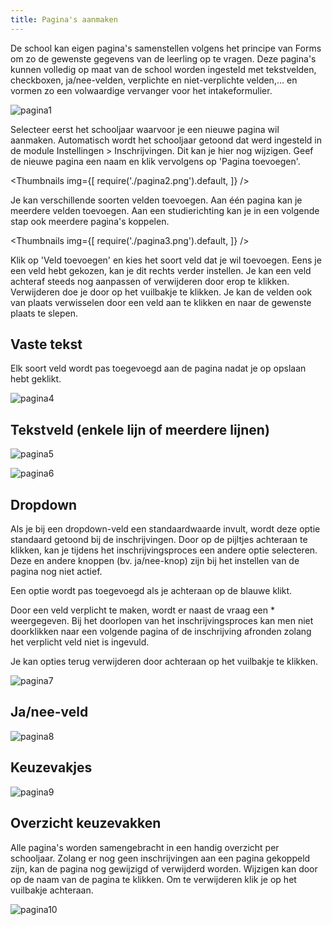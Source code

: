 ```yaml
---
title: Pagina's aanmaken
---
```

De school kan eigen pagina's samenstellen volgens het principe van Forms om zo de gewenste gegevens van de leerling op te vragen. Deze pagina's kunnen volledig op maat van de school worden ingesteld met tekstvelden, checkboxen, ja/nee-velden, verplichte en niet-verplichte velden,… en vormen zo een volwaardige vervanger voor het intakeformulier. 

![pagina1](./pagina1.png)

Selecteer eerst het schooljaar waarvoor je een nieuwe pagina wil aanmaken. Automatisch wordt het schooljaar getoond dat werd ingesteld in de module Instellingen > Inschrijvingen. Dit kan je hier nog wijzigen. Geef de nieuwe pagina een naam en klik vervolgens op 'Pagina toevoegen'.  

<Thumbnails img={[
    require('./pagina2.png').default, 
]} />

Je kan verschillende soorten velden toevoegen. Aan één pagina kan je meerdere velden toevoegen. Aan een studierichting kan je in een volgende stap ook meerdere pagina's koppelen.

<Thumbnails img={[
    require('./pagina3.png').default, 
]} />

Klik op 'Veld toevoegen' en kies het soort veld dat je wil toevoegen. Eens je een veld hebt gekozen, kan je dit rechts verder instellen. Je kan een veld achteraf steeds nog aanpassen of verwijderen door erop te klikken. Verwijderen doe je door op het vuilbakje te klikken. Je kan de velden ook van plaats verwisselen door een veld aan te klikken en naar de gewenste plaats te slepen. 

## Vaste tekst

Elk soort veld wordt pas toegevoegd aan de pagina nadat je op opslaan hebt geklikt. 

![pagina4](./pagina4.png)
 
## Tekstveld (enkele lijn of meerdere lijnen)

![pagina5](./pagina5.png)

![pagina6](./pagina6.png)
 
## Dropdown

Als je bij een dropdown-veld een standaardwaarde invult, wordt deze optie standaard getoond bij de inschrijvingen. Door op de pijltjes achteraan te klikken, kan je tijdens het inschrijvingsproces een andere optie selecteren. Deze en andere knoppen (bv. ja/nee-knop) zijn bij het instellen van de pagina nog niet actief. 

Een optie wordt pas toegevoegd als je achteraan op de blauwe <LegacyAction img="plus.png"/> klikt. 

Door een veld verplicht te maken, wordt er naast de vraag een * weergegeven. Bij het doorlopen van het inschrijvingsproces kan men niet doorklikken naar een volgende pagina of de inschrijving afronden zolang het verplicht veld niet is ingevuld.  

Je kan opties terug verwijderen door achteraan op het vuilbakje te klikken. 

![pagina7](./pagina7.png)
 
## Ja/nee-veld

![pagina8](./pagina8.png)

## Keuzevakjes

![pagina9](./pagina9.png)

## Overzicht keuzevakken
 
Alle pagina's worden samengebracht in een handig overzicht per schooljaar. Zolang er nog geen inschrijvingen aan een pagina gekoppeld zijn, kan de pagina nog gewijzigd of verwijderd worden. Wijzigen kan door op de naam van de pagina te klikken. Om te verwijderen klik je op het vuilbakje achteraan. 

![pagina10](./pagina10.png)